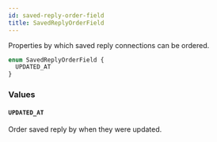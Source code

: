 ```yaml
---
id: saved-reply-order-field
title: SavedReplyOrderField
---
```


Properties by which saved reply connections can be ordered.

```graphql
enum SavedReplyOrderField {
  UPDATED_AT
}
```

### Values

#### `UPDATED_AT`

Order saved reply by when they were updated.
